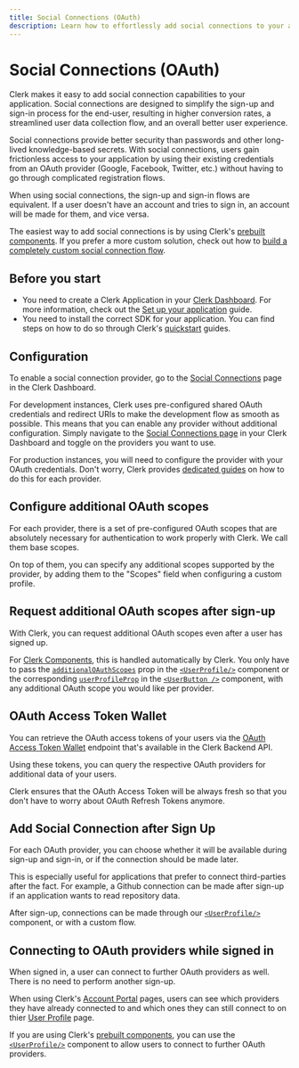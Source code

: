 ```yaml
---
title: Social Connections (OAuth)
description: Learn how to effortlessly add social connections to your application using popular OAuth providers like Google, Facebook, Github and more.
---
```


# Social Connections (OAuth)

Clerk makes it easy to add social connection capabilities to your application. Social connections are designed to simplify the sign-up and sign-in process for the end-user, resulting in higher conversion rates, a streamlined user data collection flow, and an overall better user experience.

<Images
  width={1879}
  height={1373}
  src="/docs/images/setup-clerk/create-sign-in-comp.png"
  alt="An interactive builder for customizing your <SignIn /> component, which includes choosing identifiers and social login options."
/>

Social connections provide better security than passwords and other long-lived knowledge-based secrets. With social connections, users gain frictionless access to your application by using their existing credentials from an OAuth provider (Google, Facebook, Twitter, etc.) without having to go through complicated registration flows.

<Callout type="info">
  When using social connections, the sign-up and sign-in flows are equivalent. If a user doesn't have an account and tries to sign in, an account will be made for them, and vice versa.
</Callout>

The easiest way to add social connections is by using Clerk's [prebuilt components](/docs/components/overview). If you prefer a more custom solution, check out how to [build a completely custom social connection flow](/docs/custom-flows/oauth-connections).

## Before you start

- You need to create a Clerk Application in your [Clerk Dashboard](https://dashboard.clerk.com/). For more information, check out the [Set up your application](/docs/quickstarts/setup-clerk) guide.
- You need to install the correct SDK for your application. You can find steps on how to do so through Clerk's [quickstart](/docs/quickstarts/overview) guides.

## Configuration

To enable a social connection provider, go to the [Social Connections](https://dashboard.clerk.com/last-active?path=user-authentication/social-connections) page in the Clerk Dashboard. 

<Images
  width={3024}
  height={1654}
  src="/docs/images/authentication/social-connections.webp"
  alt="The Social Connections page in the Clerk Dashboard, which includes a list of social connection providers and a toggle to enable them."
/>

For development instances, Clerk uses pre-configured shared OAuth credentials and redirect URIs to make the development flow as smooth as possible. This means that you can enable any provider without additional configuration. Simply navigate to the [Social Connections page](https://dashboard.clerk.dev/last-active?path=user-authentication/social-connections) in your Clerk Dashboard and toggle on the providers you want to use.

For production instances, you will need to configure the provider with your OAuth credentials. Don't worry, Clerk provides [dedicated guides](/docs/authentication/social-connections/overview) on how to do this for each provider.

## Configure additional OAuth scopes

For each provider, there is a set of pre-configured OAuth scopes that are absolutely necessary for authentication to work properly with Clerk. We call them base scopes.

On top of them, you can specify any additional scopes supported by the provider, by adding them to the "Scopes" field when configuring a custom profile.

<Images
  width={3024}
  height={1654}
  src="/docs/images/authentication/social-connections-scopes.webp"
  alt="The 'Scopes' section of a social connections' settings modal."
/>

## Request additional OAuth scopes after sign-up

With Clerk, you can request additional OAuth scopes even after a user has signed up.

For [Clerk Components](/docs/components/overview), this is handled automatically by Clerk. You only have to pass the [`additionalOAuthScopes`](/docs/components/user/user-profile) prop in the [`<UserProfile/>`](/docs/components/user/user-profile) component or the corresponding [`userProfileProp`](/docs/components/user/user-button) in the [`<UserButton />`](/docs/components/user/user-button) component, with any additional OAuth scope you would like per provider.

## OAuth Access Token Wallet

You can retrieve the OAuth access tokens of your users via the [OAuth Access Token Wallet](/docs/reference/backend-api/tag/Users#operation/GetOAuthAccessToken) endpoint that's available in the Clerk Backend API.

Using these tokens, you can query the respective OAuth providers for additional data of your users.

<Callout type="info">
  Clerk ensures that the OAuth Access Token will be always fresh so that you don't have to worry about OAuth Refresh Tokens anymore.
</Callout>

## Add Social Connection after Sign Up

For each OAuth provider, you can choose whether it will be available during sign-up and sign-in, or if the connection should be made later.

This is especially useful for applications that prefer to connect third-parties after the fact. For example, a Github connection can be made after sign-up if an application wants to read repository data.

After sign-up, connections can be made through our [`<UserProfile/>`](/docs/components/user/user-profile) component, or with a custom flow.

<Images
  width={3024}
  height={1654}
  src="/docs/images/authentication/after-sign-up.webp"
  alt="The 'Google' social connection settings modal with a red box surrounding the 'Enable for sign-up and sign-in' section."
/>

## Connecting to OAuth providers while signed in

When signed in, a user can connect to further OAuth providers as well. There is no need to perform another sign-up.

When using Clerk's [Account Portal](/docs/account-portal/overview) pages, users can see which providers they have already connected to and which ones they can still connect to on thier [User Profile](/docs/account-portal/user-profile-org-profile#user-profile) page.

<Images
  width={3024}
  height={1654}
  src="/docs/images/authentication/connect-account.webp"
  alt="The User Profile page in the Account Portal. There is a red arrow pointing to the 'Connect account' button in the 'Connected accounts' section."
/>

If you are using Clerk's [prebuilt components](/docs/components/overview), you can use the [`<UserProfile/>`](/docs/components/user/user-profile) component to allow users to connect to further OAuth providers.